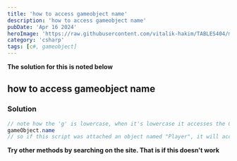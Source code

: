 ```yaml
---
title: 'how to access gameobject name'
description: 'how to access gameobject name'
pubDate: 'Apr 16 2024'
heroImage: 'https://raw.githubusercontent.com/vitalik-hakim/TABLES404/main/error_b/c%23.png'
category: 'csharp'
tags: [c#, gameobject]
---
```


**The solution for this is noted below**

## how to access gameobject name

### Solution

```csharp
// note how the 'g' is lowercase, when it's lowercase it accesses the GameObject its attached to
gameObject.name
// so if this script was attached an object named "Player", it will access "Player"
```

**Try other methods by searching on the site. That is if this doesn't work**
